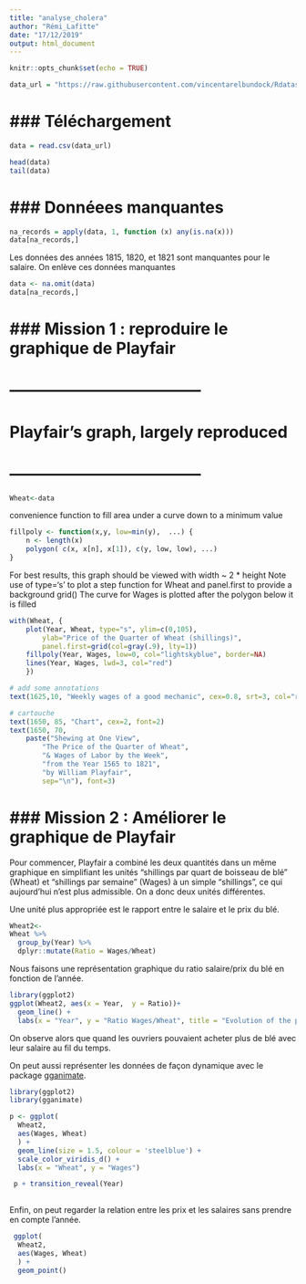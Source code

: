 ```yaml
---
title: "analyse_cholera"
author: "Rémi_Lafitte"
date: "17/12/2019"
output: html_document
---
```


```r
knitr::opts_chunk$set(echo = TRUE)
```


```r
data_url = "https://raw.githubusercontent.com/vincentarelbundock/Rdatasets/master/csv/HistData/Wheat.csv"
```


### Téléchargement
=================================
```r
data = read.csv(data_url)
```

```r
head(data)
tail(data)
```
### Donnéees manquantes
=================================
```r
na_records = apply(data, 1, function (x) any(is.na(x)))
data[na_records,]
```

Les données des années 1815, 1820, et 1821 sont manquantes pour le salaire.
On enlève ces données manquantes

```r
data <- na.omit(data)
data[na_records,]
```



###  Mission 1 : reproduire le graphique de Playfair
=================================

# ------------------------------------
# Playfair's graph, largely reproduced
# ------------------------------------

```r
Wheat<-data 
```


convenience function to fill area under a curve down to a minimum value

```r
fillpoly <- function(x,y, low=min(y),  ...) {
    n <- length(x)
    polygon( c(x, x[n], x[1]), c(y, low, low), ...)
}
```



For best results, this graph should be viewed with width ~ 2 * height
Note use of type='s' to plot a step function for Wheat
and panel.first to provide a background grid()
The curve for Wages is plotted after the polygon below it is filled

```r
with(Wheat, {
    plot(Year, Wheat, type="s", ylim=c(0,105), 
        ylab="Price of the Quarter of Wheat (shillings)", 
        panel.first=grid(col=gray(.9), lty=1))
    fillpoly(Year, Wages, low=0, col="lightskyblue", border=NA)
    lines(Year, Wages, lwd=3, col="red")
    })

# add some annotations
text(1625,10, "Weekly wages of a good mechanic", cex=0.8, srt=3, col="red")

# cartouche
text(1650, 85, "Chart", cex=2, font=2)
text(1650, 70, 
	paste("Shewing at One View", 
        "The Price of the Quarter of Wheat", 
        "& Wages of Labor by the Week", 
        "from the Year 1565 to 1821",
        "by William Playfair",
        sep="\n"), font=3)
```





### Mission 2 : Améliorer le graphique de Playfair
=====================================================
Pour commencer, Playfair a combiné les deux quantités dans un même graphique en simplifiant les unités "shillings par quart de boisseau de blé" (Wheat) et "shillings par semaine" (Wages) à un simple "shillings", ce qui aujourd'hui n'est plus admissible. On a donc deux unités différentes. 


Une unité plus appropriée est le rapport entre le salaire et le prix du blé. 

```r
Wheat2<-
Wheat %>% 
  group_by(Year) %>% 
  dplyr::mutate(Ratio = Wages/Wheat) 

```


Nous faisons une représentation graphique du ratio salaire/prix du blé en fonction de l'année.

```r

library(ggplot2)
ggplot(Wheat2, aes(x = Year,  y = Ratio))+
  geom_line() +
  labs(x = "Year", y = "Ratio Wages/Wheat", title = "Evolution of the purchase power between 1565 and 1810")


```

On observe alors que quand les ouvriers pouvaient acheter plus de blé avec leur salaire au fil du temps.


On peut aussi représenter les données de façon dynamique avec le package [gganimate](https://github.com/thomasp85/gganimate). 
```r
library(ggplot2)
library(gganimate)

p <- ggplot(
  Wheat2,
  aes(Wages, Wheat)
  ) +
  geom_line(size = 1.5, colour = 'steelblue') +
  scale_color_viridis_d() +
  labs(x = "Wheat", y = "Wages")

 p + transition_reveal(Year)
  
```

Enfin, on peut regarder la relation entre les prix et les salaires sans prendre en compte l'année.

```r
 ggplot(
  Wheat2,
  aes(Wages, Wheat)
  ) +
  geom_point()
```

